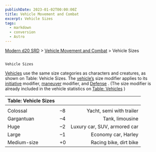 ```yaml
---
publishDate: 2023-01-02T00:00:00Z
title: Vehicle Movement and Combat
excerpt: Vehicle Sizes
tags:
  - markdown
  - conversion
  - Astro
---
```


[Modern d20 SRD](/#modernD20) > [Vehicle Movement and Combat](modern-d20-srd-vehicle-movement-and-combat-index) > Vehicle Sizes

##

    Vehicle Sizes

[Vehicles](modern-d20-srd-equipment-equipment-vehicles)
use the same size categories as characters and creatures, as shown on Table: Vehicle Sizes. The
[vehicle’s](modern-d20-srd-equipment-equipment-vehicles)
size modifier applies to its
[initiative](modern-d20-srd-combat-initiative)
modifier,
[maneuver](modern-d20-srd-vehicle-movement-and-combat-simple-maneuvers)
modifier, and
[Defense](modern-d20-srd-combat-defense)
. (The size modifier is already included in the vehicle statistics on
[Table: Vehicles](modern-d20-srd-equipment-equipment-vehicles)
)

| Table: Vehicle Sizes |     |                              |
| :------------------- | :-: | ---------------------------: |
|                      |     |                              |
| Colossal             |  –8  |     Yacht, semi with trailer |
| Gargantuan           |  –4  |              Tank, limousine |
| Huge                 |  –2  | Luxury car, SUV, armored car |
| Large                |  –1  |          Economy car, Harley |
| Medium-size          | +0  |       Racing bike, dirt bike |
